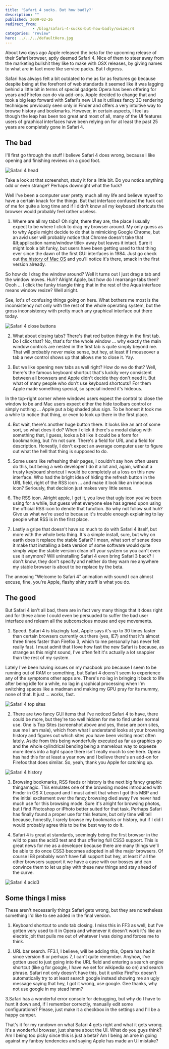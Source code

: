```yaml
---
title: 'Safari 4 sucks. But how badly?'
description: ""
published: 2009-02-26
redirect_from: 
            - /blog/safari-4-sucks-but-how-badly/swizec/4
categories: "review"
hero: ../../../defaultHero.jpg
---
```


About two days ago Apple released the beta for the upcoming release of their Safari browser, aptly deemed Safari 4. Nice of them to steer away from the marketing bullshit they like to make with OSX releases, by giving names to what are in fact more like service packs. But I digress.

Safari has always felt a bit outdated to me as far as features go because despite being at the forefront of web standards it seemed like it was lagging behind a little bit in terms of special gadgets Opera has been offering for years and Firefox can do via add-ons. Apple decided to change that and took a big leap forward with Safari's new UI as it utilises fancy 3D rendering techniques previously seen only in Finder and offers a very intuitive way to browse history and bookmarks. However, in certain aspects, I feel as though the leap has been too great and most of all, many of the UI features users of graphical interfaces have been relying on for at least the past 25 years are completely gone in Safari 4.

## The bad

I'll first go through the stuff I believe Safari 4 does wrong, because I like opening and finishing reviews on a good foot.

![](http://swizec.com/images/collection/55.jpg "Safari 4 head")

Take a look at that screenshot, study it for a little bit. Do you notice anything odd or even strange? Perhaps downright what the fuck?

Well I've been a computer user pretty much all my life and believe myself to have a certain knack for the things. But that interface confused the fuck out of me for quite a long time and if I didn't know all my keyboard shortcuts the browser would probably feel rather useless.

1. Where are all my tabs? Oh right, there they are, the place I usually expect to be where I click to drag my browser around. My only guess as to why Apple might decide to do that is mimicking Google Chrome, but an avid user will probably notice that Chrome doesn't take that &amp;lt;application name/window title> away but leaves it intact. Sure it might look a bit funky, but users have been getting used to that thing ever since the dawn of the first GUI interfaces in 1984. Just go check out [the history of Mac OS](http://en.wikipedia.org/wiki/History_of_Mac_OS#System_1.2C_2.2C_3_.26_4) and you'll notice it's there, smack in the first version already.

So how do I drag the window around? Well it turns out I just drag a tab and the window moves. Huh? Alright Apple, but how do I rearrange tabs then? Oooh ... I click the funky triangle thing that in the rest of the Aqua interface means window resize? Well alright.

See, lot's of confusing things going on here. What bothers me most is the inconsistency not only with the rest of the whole operating system, but the gross inconsistency with pretty much any graphical interface out there today.

![](http://swizec.com/images/collection/56.jpg "Safari 4 close buttons")

2. What about closing tabs? There's that red button thingy in the first tab. Do I click that? No, that's for the whole window ... why exactly the main window controls are nested in the first tab is quite simply beyond me. That will probably never make sense, but hey, at least if I mouseover a tab a new control shows up that allows me to close it. Yay.

3. But we like opening new tabs as well right? How do we do that? Well, there's the famous keyboard shortcut that's luckily very consistent between all browsers and Apple didn't decide they don't need it. But what of many people who don't use keyboard shortcuts? For them Apple made something special, so special indeed it's hideous.

In the top-right corner where windows users expect the control to close the window to be and Mac users expect either the hide toolbars control or simply nothing ... Apple put a big shaded plus sign. To be honest it took me a while to notice that thing, or even to look up there in the first place.

4. But wait, there's another huge button there. It looks like an ant of some sort, so what does it do? When I click it there's a modal dialog with something that, I guess, looks a bit like it could be a form for bookmarking, but I'm not sure. There's a field for URL and a field for description. Honestly, I don't expect an average computer user to figure out what the hell that thing is supposed to do.

5. Some users like refreshing their pages, I couldn't say how often users do this, but being a web developer I do it a lot and, again, without a trusty keyboard shortcut I would be completely at a loss on this new interface. Who had the bright idea of hiding the refresh button in the URL field, right of the RSS icon ... and make it look like an innocous icon? Seriously, that decision just makes very little sense.

6. The RSS icon. Alright apple, I get it, you love that ugly icon you've been using for a while, but guess what everyone else has agreed upon using the official RSS icon to denote that function. So why not follow suit huh? Give us what we're used to because it's trouble enough explaining to lay people what RSS is in the first place.

7. Lastly a gripe that doesn't have so much to do with Safari 4 itself, but more with the whole beta thing. It's a simple install, sure, but why on earth does it replace the stable Safari? I mean, what sort of sense does it make that installing a beta version of some software would quite simply wipe the stable version clean off your system so you can't even use it anymore? Will uninstalling Safari 4 even bring Safari 3 back? I don't know, they don't specify and neither do they warn me anywhere my stable browser is about to be replace by the beta.

The annoying "Welcome to Safari 4" animation with sound I can almost excuse, fine, you're Apple, flashy shiny stuff is what you do.

## The good

But Safari 4 isn't all bad, there are in fact very many things that it does right and for these alone I could even be persuaded to suffer the bad user interface and relearn all the subconscious mouse and eye movements.

1. Speed. Safari 4 is blazingly fast, Apple says it's up to 30 times faster than certain browsers currently out there (yes, IE7) and that it's almost three times faster than Firefox 3, which to me personally has never felt really fast. I must admit that I love how fast the new Safari is because, as strange as this might sound, I've often felt it's actually a lot snappier than the rest of my system.

Lately I've been having issues on my macbook pro because I seem to be running out of RAM or something, but Safari 4 doens't seem to experience any of the symptoms other apps are. There's no lag in bringing it back to life after being idle for a while, no lag in graphical processing when I'm switching spaces like a madman and making my GPU pray for its mummy, none of that. It just ... works, fast.

![](http://swizec.com/images/collection/57.jpg "Safari 4 top sites")

2. There are two fancy GUI items that I've noticed Safari 4 to have, there could be more, but they're too well hidden for me to find under normal use. One is Top Sites (screenshot above and yes, those are porn sites, sue me I am male), which from what I understand looks at your browsing history and figures out which sites you have been visiting most often lately. Aside from this being wonderfully executed as far as graphics go and the whole cylindrical bending being a marvelous way to squeeze more items into a tight space there isn't really much to see here. Opera has had this for at least a year now and I believe there's an add-on for Firefox that does similar. So, yeah, thank you Apple for catching up.

![](http://swizec.com/images/collection/58.jpg "Safari 4 history")

3. Browsing bookmarks, RSS feeds or history is the next big fancy graphic thingamagic. This emulates one of the browsing modes introduced with Finder in OS X Leopard and I must admit that when I got this MBP and the initial excitement over the fancy browsing died away I've never had much use for this browsing mode. Sure it's alright for browsing photos, but I find Photoshop or iPhoto better suited for that task. Perhaps Safari has finally found a proper use for this feature, but only time will tell because, honestly, I rarely browse my bookmarks or history, but if I did I would probably agree this to be the best way to do it.

4. Safari 4 is great at standards, seemingly being the first browser in the wild to pass the acid3 test and thus offering full CSS3 support. This is great news for me as a developer because there are many things we'll be able to do once CSS3 becomes adopted in all the major browsers. Of course IE8 probably won't have full support but hey, at least if all the other browsers support it we have a case with our bosses and can convince them to let us play with these new things and stay ahead of the curve.

![](http://swizec.com/images/collection/59.jpg "Safari 4 acid3")

## Some things I miss

These aren't necessarily things Safari gets wrong, but they are nonetheless something I'd like to see added in the final version.

1. Keyboard shortcut to undo tab closing. I miss this in FF3 as well, but I've gotten very used to it in Opera and whenever it doesn't work it's like an electric jolt that pulls me out of whatever I was doing and forces me to think.

2. URL bar search. FF3.1, I believe, will be adding this, Opera has had it since version 8 or perhaps 7, I can't quite remember. Anyhow, I've gotten used to just going into the URL field and entering a search engine shortcut (like g for google, I have we set for wikipedia so on) and search phrase. Safari not only doesn't have this, but it unlike FireFox doesn't automatically try to at least search google instead showing me an ugly message saying that hey, I got it wrong, use google. Gee thanks, why not use google in my stead hmm?

3.Safari has a wonderful error console for debugging, but why do I have to hunt it down and, if I remember correctly, manually edit some configurations? Please, just make it a checkbox in the settings and I'll be a happy camper.

That's it for my rundown on what Safari 4 gets right and what it gets wrong. It's a wonderful browser, just shame about the UI. What do you guys think? Am I being too picky since this is just a beta? Am I being an arse in going against my fanboy tendencies and saying Apple has made an UI mistake?
